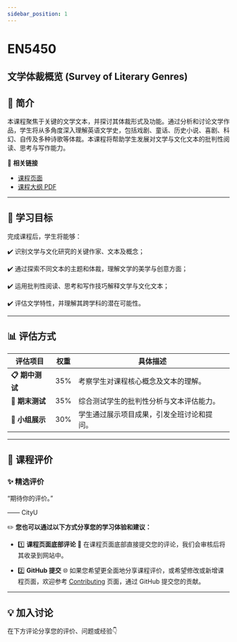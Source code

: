 ```yaml
---
sidebar_position: 1
---
```


# EN5450
## 文学体裁概览 (Survey of Literary Genres)

## **📘 简介**
本课程聚焦于关键的文学文本，并探讨其体裁形式及功能。通过分析和讨论文学作品，学生将从多角度深入理解英语文学史，包括戏剧、童话、历史小说、喜剧、科幻、自传及多种诗歌等体裁。本课程将帮助学生发展对文学与文化文本的批判性阅读、思考与写作能力。

🔗 **相关链接**
- [课程页面](https://www.cityu.edu.hk/catalogue/pg/202526/course/EN5450.htm)
- [课程大纲 PDF](https://www.cityu.edu.hk/catalogue/pg/202526/course/EN5450.pdf)

---

## **🎯 学习目标**

完成课程后，学生将能够：

✔️ 识别文学与文化研究的关键作家、文本及概念；

✔️ 通过探索不同文本的主题和体裁，理解文学的美学与创意方面；

✔️ 运用批判性阅读、思考和写作技巧解释文学与文化文本；

✔️ 评估文学特性，并理解其跨学科的潜在可能性。

---

## **📊 评估方式**

| **评估项目**          | **权重** | **具体描述**                                                                                       |
|----------------------|---------|---------------------------------------------------------------------------------------------------|
| **📋 期中测试**        | 35%     | 考察学生对课程核心概念及文本的理解。                                                              |
| **📂 期末测试**        | 35%     | 综合测试学生的批判性分析与文本评估能力。                                                         |
| **📢 小组展示**        | 30%     | 学生通过展示项目成果，引发全班讨论和提问。                                                       |

---

## **💬 课程评价**

### ✨ **精选评价**
<div className={commentStyles.commentBox}>
    <p className={commentStyles.commentText}>
        “期待你的评价。”
    </p>
    <p className={commentStyles.commentAuthor}>—— CityU</p>
</div>

✏️ **您也可以通过以下方式分享您的学习体验和建议：**

- 1️⃣ **课程页面底部评论**
💬 在课程页面底部直接提交您的评论，我们会审核后将其收录到网站中。

- 2️⃣ **GitHub 提交**
🌐 如果您希望更全面地分享课程评价，或希望修改或新增课程页面，欢迎参考 [Contributing](/contributing) 页面，通过 GitHub 提交您的贡献。

---

## **💡 加入讨论**

在下方评论分享您的评价、问题或经验👇
<Utterances />
